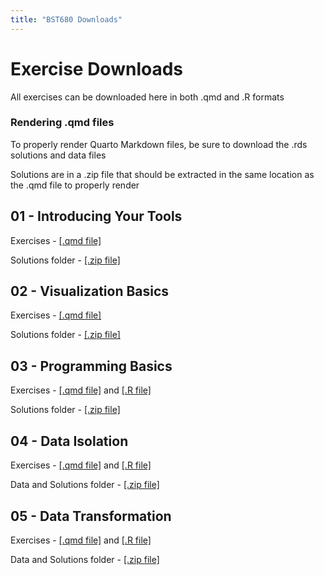 ```yaml
---
title: "BST680 Downloads"
---
```


# Exercise Downloads

All exercises can be downloaded here in both .qmd and .R formats

### Rendering .qmd files

To properly render Quarto Markdown files, be sure to download the .rds solutions and data files

Solutions are in a .zip file that should be extracted in the same location as the .qmd file to properly render

## 01 - Introducing Your Tools

Exercises - <a href="_static/01_exercises.qmd" download>[.qmd file]</a>

Solutions folder - <a href="_static/01_solutions.zip" download>[.zip file]</a>

## 02 - Visualization Basics

Exercises - <a href="_static/02_exercises.qmd" download>[.qmd file]</a>

Solutions folder - <a href="_static/02_solutions.zip" download>[.zip file]</a>

## 03 - Programming Basics

Exercises - <a href="_static/03_class_exercises.qmd" download>[.qmd file]</a> and <a href="_static/03_class_exercises.R" download>[.R file]</a>

Solutions folder - <a href="_static/03_solutions.zip" download>[.zip file]</a>

## 04 - Data Isolation

Exercises - <a href="_static/04_class_exercises.qmd" download>[.qmd file]</a> and <a href="_tatic/04_class_exercises.R" download>[.R file]</a>

Data and Solutions folder - <a href="_static/04_solutions.zip" download>[.zip file]</a>

## 05 - Data Transformation

Exercises - <a href="_static/05_class_exercises.qmd" download>[.qmd file]</a> and <a href="_static/05_class_exercises.R" download>[.R file]</a>

Data and Solutions folder - <a href="_static/05_solutions.zip" download>[.zip file]</a>
